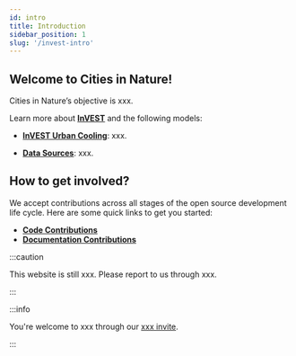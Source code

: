 ```yaml
---
id: intro
title: Introduction
sidebar_position: 1
slug: '/invest-intro'
---
```


## Welcome to Cities in Nature!

Cities in Nature’s objective is xxx.

Learn more about [**InVEST**](https://naturalcapitalproject.stanford.edu/software/invest) and the following models:

- [**InVEST Urban Cooling**](https://naturalcapitalproject.stanford.edu/software/invest-models/urban-cooling): xxx.

- [**Data Sources**](https://naturalcapitalproject.stanford.edu/software/invest): xxx.

## How to get involved?

We accept contributions across all stages of the open source development life cycle. Here are some quick links to get you started:

- [**Code Contributions**](https://community.moja.global/community/code-contribution)
- [**Documentation Contributions**](https://community.moja.global/community/docs-contribution)

:::caution

This website is still xxx. Please report to us through xxx.

:::

:::info

You're welcome to xxx through our [xxx invite](https://join.slack.com/t/mojaglobal/shared_invite/zt-o6ta1ug0-rVLjAo460~d7JbZ~HpFFtw).

:::
